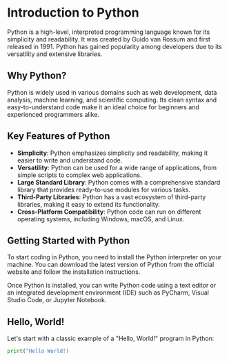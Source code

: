 # Introduction to Python

Python is a high-level, interpreted programming language known for its simplicity and readability. It was created by Guido van Rossum and first released in 1991. Python has gained popularity among developers due to its versatility and extensive libraries.

## Why Python?

Python is widely used in various domains such as web development, data analysis, machine learning, and scientific computing. Its clean syntax and easy-to-understand code make it an ideal choice for beginners and experienced programmers alike.

## Key Features of Python

- **Simplicity**: Python emphasizes simplicity and readability, making it easier to write and understand code.
- **Versatility**: Python can be used for a wide range of applications, from simple scripts to complex web applications.
- **Large Standard Library**: Python comes with a comprehensive standard library that provides ready-to-use modules for various tasks.
- **Third-Party Libraries**: Python has a vast ecosystem of third-party libraries, making it easy to extend its functionality.
- **Cross-Platform Compatibility**: Python code can run on different operating systems, including Windows, macOS, and Linux.

## Getting Started with Python

To start coding in Python, you need to install the Python interpreter on your machine. You can download the latest version of Python from the official website and follow the installation instructions.

Once Python is installed, you can write Python code using a text editor or an integrated development environment (IDE) such as PyCharm, Visual Studio Code, or Jupyter Notebook.

## Hello, World!

Let's start with a classic example of a "Hello, World!" program in Python:

```python filename="main.py" {3} copy
print("Hello World!)
```

